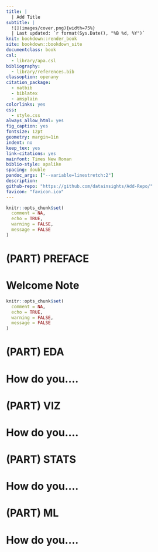 ```yaml
---
title: |
  | Add Title
subtitle: |
  ![](images/cover.png){width=75%}  
  | Last updated: `r format(Sys.Date(), "%B %d, %Y")` 
knit: bookdown::render_book
site: bookdown::bookdown_site
documentclass: book
csl: 
  - library/apa.csl
bibliography:
  - library/references.bib
classoption: openany
citation_package:
  - natbib
  - biblatex
  - amsplain
colorlinks: yes
css: 
  - style.css
always_allow_html: yes
fig_caption: yes
fontsize: 12pt
geometry: margin=1in
indent: no
keep_tex: yes
link-citations: yes
mainfont: Times New Roman
biblio-style: apalike
spacing: double
pandoc_args: ["--variable=linestretch:2"]
description:
github-repo: "https://github.com/datainsights/Add-Repo/"
favicon: "favicon.ico"
---
```

```r
knitr::opts_chunk$set(
  comment = NA,
  echo = TRUE,
  warning = FALSE,
  message = FALSE
)
```

# (PART) PREFACE {-}

#  Welcome Note {-}


<!--chapter:end:index.Rmd-->

```r
knitr::opts_chunk$set(
  comment = NA,
  echo = TRUE,
  warning = FALSE,
  message = FALSE
)
```
# (PART) EDA {-}

# How do you....


# (PART) VIZ {-}

# How do you....


# (PART) STATS {-}


# How do you....


# (PART) ML {-}


# How do you....

<!--chapter:end:00-1-domain.Rmd-->

